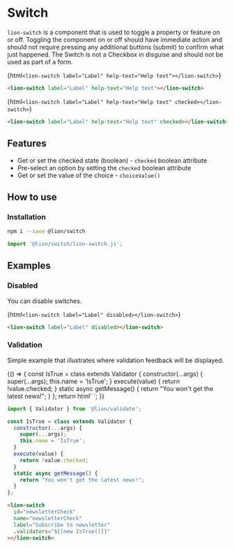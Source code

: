 

<Meta title="Buttons|Switch" />

# Switch

`lion-switch` is a component that is used to toggle a property or feature on or off. Toggling the component on or off should have immediate action and should not require pressing any additional buttons (submit) to confirm what just happened. The Switch is not a Checkbox in disguise and should not be used as part of a form.

<Story name="Default (off)">{html`
  <lion-switch label="Label" help-text="Help text"></lion-switch>
`}</Story>

```html
<lion-switch label="Label" help-text="Help text"></lion-switch>
```

<Story name="Checked">{html`
  <lion-switch label="Label" help-text="Help text" checked></lion-switch>
`}</Story>

```html
<lion-switch label="Label" help-text="Help text" checked></lion-switch>
```

## Features

- Get or set the checked state (boolean) - `checked` boolean attribute
- Pre-select an option by setting the `checked` boolean attribute
- Get or set the value of the choice - `choiceValue()`

## How to use

### Installation

```sh
npm i --save @lion/switch
```

```js
import '@lion/switch/lion-switch.js';
```

## Examples

### Disabled

You can disable switches.

<Story name="Disabled">{html`
  <lion-switch label="Label" disabled></lion-switch>
`}</Story>

```html
<lion-switch label="Label" disabled></lion-switch>
```

### Validation

Simple example that illustrates where validation feedback will be displayed.

<Story name="Validation">
  {() => {
    const IsTrue = class extends Validator {
      constructor(...args) {
        super(...args);
        this.name = 'IsTrue';
      }
      execute(value) {
        return !value.checked;
      }
      static async getMessage() {
        return "You won't get the latest news!";
      }
    };
    return html`
      <lion-switch
        id="newsletterCheck"
        name="newsletterCheck"
        label="Subscribe to newsletter"
        .validators="${[new IsTrue()]}"
      ></lion-switch>
    `;
  }}
</Story>

```js
import { Validator } from '@lion/validate';

const IsTrue = class extends Validator {
  constructor(...args) {
    super(...args);
    this.name = 'IsTrue';
  }
  execute(value) {
    return !value.checked;
  }
  static async getMessage() {
    return "You won't get the latest news!";
  }
};
```

```html
<lion-switch
  id="newsletterCheck"
  name="newsletterCheck"
  label="Subscribe to newsletter"
  .validators="${[new IsTrue()]}"
></lion-switch>
```
